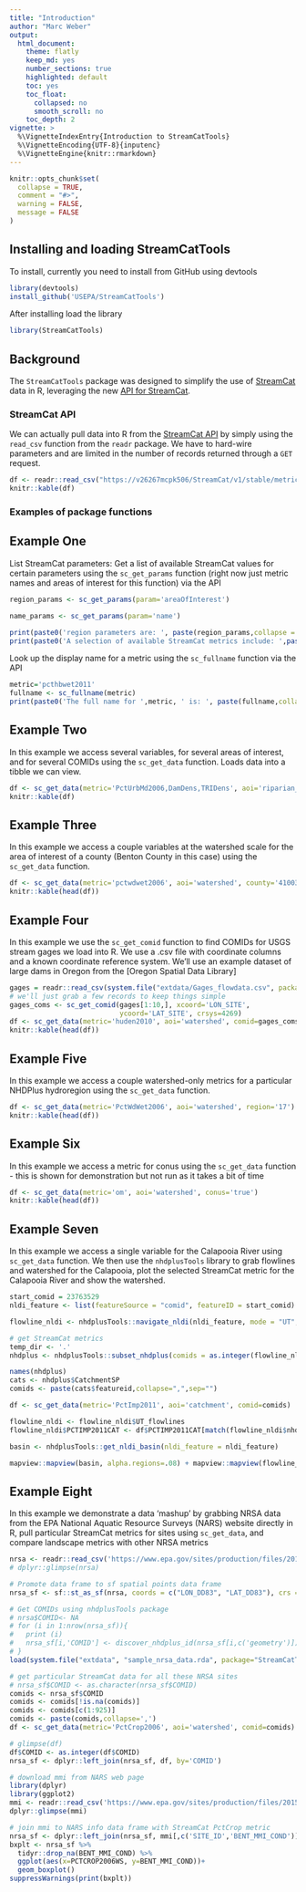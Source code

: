 ```yaml
---
title: "Introduction"
author: "Marc Weber"
output: 
  html_document:
    theme: flatly
    keep_md: yes
    number_sections: true
    highlighted: default 
    toc: yes
    toc_float:
      collapsed: no
      smooth_scroll: no
    toc_depth: 2
vignette: >
  %\VignetteIndexEntry{Introduction to StreamCatTools}
  %\VignetteEncoding{UTF-8}{inputenc}
  %\VignetteEngine{knitr::rmarkdown}
---
```


```r
knitr::opts_chunk$set(
  collapse = TRUE,
  comment = "#>", 
  warning = FALSE, 
  message = FALSE
)
```

## Installing and loading StreamCatTools
To install, currently you need to install from GitHub using devtools
```r
library(devtools)
install_github('USEPA/StreamCatTools')
```

After installing load the library
```r
library(StreamCatTools)
```

## Background
The `StreamCatTools` package was designed to simplify the use of [StreamCat](https://www.epa.gov/national-aquatic-resource-surveys/streamcat-dataset-0) data in R, leveraging the new [API for StreamCat](https://intranet.ord.epa.gov/sswr/streamcat-web-tools). 

### StreamCat API
We can actually pull data into R from the [StreamCat API](http://v26267mcpk506/StreamCat/v1/stable/metrics/about.jsp) by simply using the `read_csv` function from the `readr` package.  We have to hard-wire parameters and are limited in the number of records returned through a `GET` request.
```r
df <- readr::read_csv("https://v26267mcpk506/StreamCat/v1/stable/metrics?name=fert&areaOfInterest=watershed&comid=179", show_col_types = FALSE)
knitr::kable(df)
```

### Examples of package functions
## Example One
List StreamCat parameters: Get a list of available StreamCat values for certain parameters using the `sc_get_params` function (right now just metric names and areas of interest for this function) via the API
```r
region_params <- sc_get_params(param='areaOfInterest')

name_params <- sc_get_params(param='name')

print(paste0('region parameters are: ', paste(region_params,collapse = ', ')))
print(paste0('A selection of available StreamCat metrics include: ',paste(name_params[1:10],collapse = ', ')))
```

Look up the display name for a metric using the `sc_fullname` function via the API
```r
metric='pcthbwet2011'
fullname <- sc_fullname(metric)
print(paste0('The full name for ',metric, ' is: ', paste(fullname,collapse = ', ')))
```

## Example Two
In this example we access several variables, for several areas of interest, and for several COMIDs using the `sc_get_data` function.  Loads data into a tibble we can view.
```r
df <- sc_get_data(metric='PctUrbMd2006,DamDens,TRIDens', aoi='riparian_catchment,catchment,watershed', comid='179,1337,1337420')
knitr::kable(df)
```

## Example Three
In this example we access a couple variables at the watershed scale for the area of interest of a county (Benton County in this case) using the `sc_get_data` function. 
```r
df <- sc_get_data(metric='pctwdwet2006', aoi='watershed', county='41003')
knitr::kable(head(df))
```

## Example Four
In this example we use the `sc_get_comid` function to find COMIDs for USGS stream gages we load into R. We use a .csv file with coordinate columns and a known coordinate reference system.  We'll use an example dataset of large dams in Oregon from the [Oregon Spatial Data Library]
```r
gages = readr::read_csv(system.file("extdata/Gages_flowdata.csv", package = "StreamCatTools"),show_col_types = FALSE)
# we'll just grab a few records to keep things simple
gages_coms <- sc_get_comid(gages[1:10,], xcoord='LON_SITE',
                           ycoord='LAT_SITE', crsys=4269)
df <- sc_get_data(metric='huden2010', aoi='watershed', comid=gages_coms)
knitr::kable(head(df))
```

## Example Five
In this example we access a couple watershed-only metrics for a particular NHDPlus hydroregion using the `sc_get_data` function. 
```r
df <- sc_get_data(metric='PctWdWet2006', aoi='watershed', region='17')
knitr::kable(head(df))
```

## Example Six
In this example we access a metric for conus using the `sc_get_data` function - this is shown for demonstration but not run as it takes a bit of time
```r
df <- sc_get_data(metric='om', aoi='watershed', conus='true')
knitr::kable(head(df))
```

## Example Seven
In this example we access a single variable for the Calapooia River using `sc_get_data` function. We then use the `nhdplusTools` library to grab flowlines and watershed for the Calapooia, plot the selected StreamCat metric for the Calapooia River and show the watershed.
```r
start_comid = 23763529
nldi_feature <- list(featureSource = "comid", featureID = start_comid)

flowline_nldi <- nhdplusTools::navigate_nldi(nldi_feature, mode = "UT", data_source = "flowlines", distance=5000)

# get StreamCat metrics
temp_dir <- '.'
nhdplus <- nhdplusTools::subset_nhdplus(comids = as.integer(flowline_nldi$UT_flowlines$nhdplus_comid), output_file = file.path(temp_dir, "nhdplus.gpkg"),nhdplus_data = "download",overwrite = TRUE,flowline_only = FALSE)

names(nhdplus)
cats <- nhdplus$CatchmentSP
comids <- paste(cats$featureid,collapse=",",sep="")

df <- sc_get_data(metric='PctImp2011', aoi='catchment', comid=comids)

flowline_nldi <- flowline_nldi$UT_flowlines
flowline_nldi$PCTIMP2011CAT <- df$PCTIMP2011CAT[match(flowline_nldi$nhdplus_comid, df$COMID)]

basin <- nhdplusTools::get_nldi_basin(nldi_feature = nldi_feature)
```

```r
mapview::mapview(basin, alpha.regions=.08) + mapview::mapview(flowline_nldi, zcol = "PCTIMP2011CAT", legend = TRUE)
```

## Example Eight
In this example we demonstrate a data 'mashup' by grabbing NRSA data from the EPA National Aquatic Resource Surveys (NARS) website directly in R, pull particular StreamCat metrics for sites using `sc_get_data`, and compare landscape metrics with other NRSA metrics
```r
nrsa <- readr::read_csv('https://www.epa.gov/sites/production/files/2015-09/siteinfo_0.csv')
# dplyr::glimpse(nrsa)

# Promote data frame to sf spatial points data frame
nrsa_sf <- sf::st_as_sf(nrsa, coords = c("LON_DD83", "LAT_DD83"), crs = 4269)

# Get COMIDs using nhdplusTools package
# nrsa$COMID<- NA
# for (i in 1:nrow(nrsa_sf)){
#   print (i)
#   nrsa_sf[i,'COMID'] <- discover_nhdplus_id(nrsa_sf[i,c('geometry')])
# }
load(system.file("extdata", "sample_nrsa_data.rda", package="StreamCatTools"))

# get particular StreamCat data for all these NRSA sites
# nrsa_sf$COMID <- as.character(nrsa_sf$COMID)
comids <- nrsa_sf$COMID
comids <- comids[!is.na(comids)]
comids <- comids[c(1:925)]
comids <- paste(comids,collapse=',')
df <- sc_get_data(metric='PctCrop2006', aoi='watershed', comid=comids)

# glimpse(df)
df$COMID <- as.integer(df$COMID)
nrsa_sf <- dplyr::left_join(nrsa_sf, df, by='COMID')
```

```r
# download mmi from NARS web page
library(dplyr)
library(ggplot2)
mmi <- readr::read_csv('https://www.epa.gov/sites/production/files/2015-09/bentcond.csv',show_col_types = FALSE)
dplyr::glimpse(mmi)

# join mmi to NARS info data frame with StreamCat PctCrop metric
nrsa_sf <- dplyr::left_join(nrsa_sf, mmi[,c('SITE_ID','BENT_MMI_COND')], by='SITE_ID')
bxplt <- nrsa_sf %>% 
  tidyr::drop_na(BENT_MMI_COND) %>%
  ggplot(aes(x=PCTCROP2006WS, y=BENT_MMI_COND))+
  geom_boxplot()
suppressWarnings(print(bxplt))
```